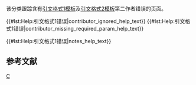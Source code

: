 {{polluted category}}
{{Tracking category}}
{{empty category}}
该分类跟踪含有[[WP:CS1|引文格式1模板]]及[[WP:CS2|引文格式2模板]]第二作者错误的页面。

{{#lst:Help:引文格式1错误|contributor_ignored_help_text}}
{{#lst:Help:引文格式1错误|contributor_missing_required_param_help_text}}

<!-- 
----
{{#lst:Help:引文格式1错误|show_error_messages_help_text}} -->
{{#lst:Help:引文格式1错误|notes_help_text}}<!-- 
{{#lst:Help:引文格式1错误|references_help_text}} -->
==参考文献==
{{reflist}}
{{CategoryTOC}}
[[Category:引文格式1错误|C]]